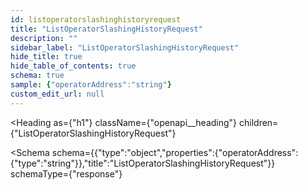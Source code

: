 ```yaml
---
id: listoperatorslashinghistoryrequest
title: "ListOperatorSlashingHistoryRequest"
description: ""
sidebar_label: "ListOperatorSlashingHistoryRequest"
hide_title: true
hide_table_of_contents: true
schema: true
sample: {"operatorAddress":"string"}
custom_edit_url: null
---
```



<Heading
  as={"h1"}
  className={"openapi__heading"}
  children={"ListOperatorSlashingHistoryRequest"}
>
</Heading>





<Schema
  schema={{"type":"object","properties":{"operatorAddress":{"type":"string"}},"title":"ListOperatorSlashingHistoryRequest"}}
  schemaType={"response"}
>
  
</Schema>
            